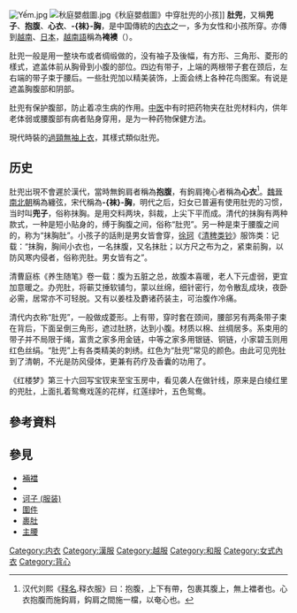 
[[File:Yếm.jpg|thumb]]
[[File:秋庭嬰戲圖.jpg|thumb]]《秋庭嬰戲圖》中穿肚兜的小孩]]
'''肚兜'''，又稱'''兜子'''、'''抱腹'''、'''心衣'''、'''-{袜}-胸'''，是中国傳統的[[内衣|内衣]]之一，多为女性和小孩所穿。亦傳到[[越南|越南]]、[[日本|日本]]，[[越南語|越南語]]稱為'''裺襖'''（{{lang|vi|Áo yếm}}）。

肚兜一般是用一整块布或者绸缎做的，没有袖子及後幅，有方形、三角形、菱形的樣式，遮盖体前从胸骨到小腹的部位。四边有带子，上端的两根带子套在颈后，左右端的带子束于腰后。一些肚兜加以精美装饰，上面会绣上各种花鸟图案。有说是遮盖胸腹部和阴部。

肚兜有保护腹部，防止着凉生病的作用。[[中医|中医]]中有时把药物夹在肚兜材料内，供年老体弱或腰腹部有病者贴身穿用，是为一种药物保健方法。

現代時裝的[[掛頸式肩帶|過頸無袖上衣]]，其樣式類似肚兜。

== 历史 ==
肚兜出現不會遲於漢代，當時無鉤肩者稱為'''抱腹'''，有鉤肩掩心者稱為'''心衣'''<ref>汉代刘熙《[[释名|释名]].释衣服》曰：抱腹，上下有帶，包裹其腹上，無上襠者也。心衣抱腹而施鈎肩，鈎肩之間施一檔，以奄心也。</ref>。[[魏晉南北朝|魏晉南北朝]]稱為纏弦，宋代稱為'''-{袜}-胸'''，明代之后，妇女已普遍有使用肚兜的习惯，当时叫'''兜子'''，俗称抹胸。是用交料两块，斜裁，上尖下平而成。清代的抹胸有两种款式，一种是短小贴身的，缚于胸腹之间，俗称“肚兜”。另一种是束于腰腹之间的，称为“抹胸肚”。小孩子的話則是男女皆會穿，[[徐珂|徐珂]]《[[清稗类钞|清稗类钞]]》服饰类：记载：“抹胸，胸间小衣也，一名抹腹，又名抹肚；以方尺之布为之，紧束前胸，以防风寒内侵者，俗称兜肚。男女皆有之”。

清曹庭栋《养生随笔》卷一载：腹为五脏之总，故腹本喜暖，老人下元虚弱，更宜加意暖之。办兜肚，将蕲艾捶软铺匀，蒙以丝绵，细针密行，勿令散乱成块，夜卧必需，居常亦不可轻脱。又有以姜桂及麝诸药装主，可治腹作冷痛。

清代内衣称“肚兜”，一般做成菱形。上有带，穿时套在颈间，腰部另有两条带子束在背后，下面呈倒三角形，遮过肚脐，达到小腹。材质以棉、丝绸居多。系束用的带子并不局限于绳，富贵之家多用金链，中等之家多用银链、铜链，小家碧玉则用红色丝绢。“肚兜”上有各类精美的刺绣。红色为“肚兜”常见的颜色。由此可见兜肚到了清朝，不光是防风侵体，更兼有药疗及香囊的功用了。

《红楼梦》第三十六回写宝钗来至宝玉房中，看见袭人在做针线，原来是白绫红里的兜肚，上面扎着鸳鸯戏莲的花样，红莲绿叶，五色鸳鸯。

==參考資料==
{{reflist}}
==參見==
*[[裲襠|裲襠]]
*{{link-vi|袄𧞣|Yếm}}
*[[诃子_(服装)|诃子 (服装)]]
*[[圍件|圍件]]
*[[裹肚|裹肚]]
*[[主腰|主腰]]
{{女用內衣}}

[[Category:内衣|Category:内衣]]
[[Category:漢服|Category:漢服]]
[[Category:越服|Category:越服]]
[[Category:和服|Category:和服]]
[[Category:女式內衣|Category:女式內衣]]
[[Category:背心|Category:背心]]